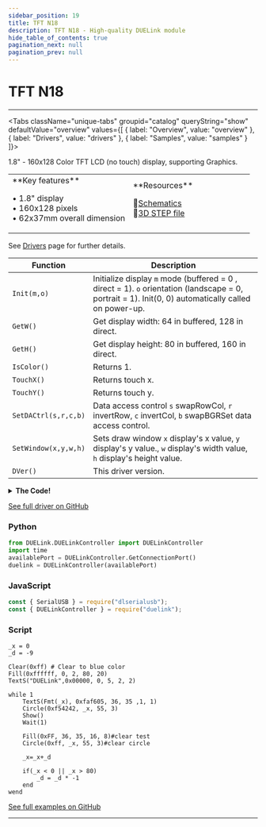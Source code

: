 ```yaml
---
sidebar_position: 19
title: TFT N18
description: TFT N18 - High-quality DUELink module
hide_table_of_contents: true
pagination_next: null
pagination_prev: null
---
```



# TFT N18

<ImageSection 
  product="dtftn18-b"
  tagline="1.8"
/>

---

<Tabs className="unique-tabs" groupid="catalog" queryString="show" defaultValue="overview"
  values={[
    {
        label: "Overview",
        value: "overview"
    },
    {
        label: "Drivers",
        value: "drivers"
    },
    {
        label: "Samples",
        value: "samples"
    }
]}>

<TabItem value="overview">

1.8" - 160x128 Color TFT LCD (no touch) display, supporting Graphics.

<table><td width='50%'>
**Key features**

• 1.8" display<br/>
• 160x128 pixels<br/>
• 62x37mm overall dimension<br/>

</td><td width='50%'>
**Resources**
 
📄[Schematics](/sch/gdl-dtftn18-b.pdf)<br/>
🔩[3D STEP file](/3d/gdl-dtftn18-b.step)<br/>
</td></table>

</TabItem>

<TabItem value="drivers">

See [Drivers](/docs/engine/drivers) page for further details.

| Function | Description |
|----------|-------------|
| `Init(m,o)` | Initialize display `m` mode (buffered = 0 , direct = 1). `o` orientation (landscape = 0, portrait = 1). Init(0, 0) automatically called on power-up. |
| `GetW()` | Get display width: 64 in buffered, 128 in direct. |
| `GetH()` | Get display height: 80 in buffered, 160 in direct. |
| `IsColor()` | Returns 1. |
| `TouchX()` | Returns touch x. |
| `TouchY()` | Returns touch y. |
| `SetDACtrl(s,r,c,b)` | Data access control `s` swapRowCol, `r` invertRow, `c` invertCol, `b` swapBGRSet data access control. |
| `SetWindow(x,y,w,h)` | Sets draw window `x` display's x value, `y` display's y value., `w` display's width value, `h` display's height value. |
| `DVer()` | This driver version. |
<details>
<summary><strong>The Code!</strong></summary>

**TFT N18 Driver**

```batch
##### TFT N18 Driver #####

fn DVer()
    return 1.0
fend

# 16 sel pin 
# 17 reg sel pin
 
_m = 0 # 0: buffered, 1: direct mode
_p = 0 # 0: landscape, 1: portrait
 
dim b1[2]
 
fn Init(m, p)
    SpiCfg(0, 24000)
    _m = m
    _p = p
 
    If m = 0 # buffered
        GfxCfg(2, {16,17},GetW(),GetH(), 2)
 
    else # direct
        GfxCfg(2,{16,17},GetW(),GetH(), 0)
    end
 
    DWrite(16, 1)#deselect
    DWrite(9,0)#reset
    Wait(10)
    DWrite(9,1)#reset
    Wait(120)
    DWrite(8,1)# backlight
    LcdCmd(0x11,[])
    Wait(120)
 
    LcdCmd(0xb1,[0x01,0x2C,0x2D])
    LcdCmd(0xb2,[0x01,0x2C,0x2D])
    LcdCmd(0xb3,[0x01,0x2C,0x2D,0x01,0x2C,0x2D])
    LcdCmd(0xb4,[0x07])
    LcdCmd(0xc0,[0xa2,0x02,0x84])
    LcdCmd(0xc1,[0xC5])
    LcdCmd(0xc2,[0x0a,0x00])
    LcdCmd(0xc3,[0x8a,0x2a])
    LcdCmd(0xc4,[0x8a,0xee])
    LcdCmd(0xc5,[0x0E])
    LcdCmd(0x36,[0xc0])
    LcdCmd(0xE0,[0x0f,0x1a,0xf,0x18,0x2f,0x28,0x20,0x22,0x1f,0x1b,0x23,0x37,0,7,2,0x10])
    LcdCmd(0xE1,[0xf,0x1b,0xf,0x17,0x33,0x2c,0x29,0x2e,0x30,0x30,0x39,0x3f,0,7,3,0x10])    
    LcdCmd(0x2A,[0,0,0,0x7f])
    LcdCmd(0x2b,[0,0,0,0x9f])
    LcdCmd(0xf0,[1])
    LcdCmd(0xf6,[0])
    LcdCmd(0x3A,[0x05])
    Wait(120)
    
    if (_p = 0)
        SetDACtrl(1,0,1,0)
        SetWindow(0,0,160,128)
    else
        # SetDACtrl(1,0,1,0)
        SetWindow(0,0,128,160)
    end
    
    LcdCmd(0x29,[])
    
    Clear(0)
    Fill(0xFF0000, 18, 18, 45, 24)
    Fill(0xFFFF00, 18, 20, 45, 20)
    TextS("DUELink",0,21,23,1,2)
    Show()
    
fend
 
fn LcdCmd(c, b1)
    DWrite(16, 0)#select
    DWrite(17, 0)#LcdCmd
    SpiWr(c)
    DWrite(17, 1)#data
    for i in Range(Len(b1))
        SpiWr(b1[i])
    next
    DWrite(16, 1)#deselect
fend
 
fn IsColor()
    return 1
fend
 
fn GetH()
    if _m = 0
        if (_p = 1)
            return 80
        else 
            return 64
        end    
    else
        if (_p = 1)
            return 160
        else 
            return 128
        end
    end
fend
 
fn GetW()
    if _m = 0
        if (_p = 1)
            return 64
        else 
            return 80
        end    
    else
        if (_p = 1)
            return 128
        else 
            return 160
        end
    end
fend


fn SetDACtrl(s,r,c,b)
    v = 0
    
    if b = 1
        v = v | (1<<3)
    end
    
    if s = 1
        v = v | (1<<5)
    end
    
    if c = 1
        v = v | (1<<6)
    end
    
    if r = 1
        v = v | (1<<7)
    end
    
    LcdCmd(0x36, [v])
fend

fn SetWindow(x,y,w,h)
    e = x + w
    
    LcdCmd(0x2A, [x>> 8, x, e >> 8, e])
    
    e = y + h
    
    LcdCmd(0x2B, [y>> 8, y, e >> 8, e])
    
    LcdCmd(0x2c, [])
fend
 
Init(0, 0)

#########################

```

</details>

[See full driver on GitHub](https://github.com/ghi-electronics/duelink-website/tree/main/static/code/drivers)

</TabItem>

<TabItem value="samples">

### Python

```python
from DUELink.DUELinkController import DUELinkController
import time
availablePort = DUELinkController.GetConnectionPort()
duelink = DUELinkController(availablePort)
```

### JavaScript

```javascript
const { SerialUSB } = require("dlserialusb");
const { DUELinkController } = require("duelink");
```

### Script

```batch
_x = 0
_d = -9

Clear(0xff) # Clear to blue color
Fill(0xffffff, 0, 2, 80, 20)
TextS("DUELink",0x00000, 0, 5, 2, 2)
    
while 1
    TextS(Fmt(_x), 0xfaf605, 36, 35 ,1, 1)
    Circle(0xf54242, _x, 55, 3) 
    Show()
    Wait(1)
    
    Fill(0xFF, 36, 35, 16, 8)#clear test
    Circle(0xff, _x, 55, 3)#clear circle
    
    _x=_x+_d

    if(_x < 0 || _x > 80)
        _d = _d * -1
    end   
wend 
```

[See full examples on GitHub](https://github.com/ghi-electronics/duelink-website/tree/main/static/code/samples)

</TabItem>

</Tabs>

---

<OrderSection
    product="DUELink TFT N18"
    partnumber="GDL-DTFTN18-B"
    price="$0.00"
/>
